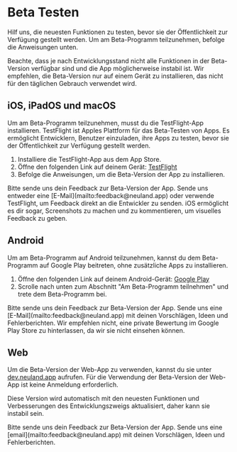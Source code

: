 

# Beta Testen

Hilf uns, die neuesten Funktionen zu testen, bevor sie der Öffentlichkeit zur Verfügung gestellt werden. Um am Beta-Programm teilzunehmen, befolge die Anweisungen unten.

<Callout type="warning">
Beachte, dass je nach Entwicklungsstand nicht alle Funktionen in der Beta-Version verfügbar sind und die App möglicherweise instabil ist. Wir empfehlen, die Beta-Version nur auf einem Gerät zu installieren, das nicht für den täglichen Gebrauch verwendet wird.
</Callout>

## iOS, iPadOS und macOS

Um am Beta-Programm teilzunehmen, musst du die TestFlight-App installieren. TestFlight ist Apples Plattform für das Beta-Testen von Apps. Es ermöglicht Entwicklern, Benutzer einzuladen, ihre Apps zu testen, bevor sie der Öffentlichkeit zur Verfügung gestellt werden.

1. Installiere die TestFlight-App aus dem App Store.
2. Öffne den folgenden Link auf deinem Gerät: [TestFlight](https://testflight.apple.com/join/PABWZys2)
3. Befolge die Anweisungen, um die Beta-Version der App zu installieren.


<Callout type="important">
Bitte sende uns dein Feedback zur Beta-Version der App. Sende uns entweder eine [E-Mail](mailto:feedback@neuland.app) oder verwende TestFlight, um Feedback direkt an die Entwickler zu senden. iOS ermöglicht es dir sogar, Screenshots zu machen und zu kommentieren, um visuelles Feedback zu geben.
</Callout>

## Android

Um am Beta-Programm auf Android teilzunehmen, kannst du dem Beta-Programm auf Google Play beitreten, ohne zusätzliche Apps zu installieren.

1. Öffne den folgenden Link auf deinem Android-Gerät: [Google Play](https://play.google.com/store/apps/details?id=app.neuland)
2. Scrolle nach unten zum Abschnitt "Am Beta-Programm teilnehmen" und trete dem Beta-Programm bei.

<Callout type="important">
Bitte sende uns dein Feedback zur Beta-Version der App. Sende uns eine [E-Mail](mailto:feedback@neuland.app) mit deinen Vorschlägen, Ideen und Fehlerberichten.
Wir empfehlen nicht, eine private Bewertung im Google Play Store zu hinterlassen, da wir sie nicht einsehen können.
</Callout>

## Web

Um die Beta-Version der Web-App zu verwenden, kannst du sie unter [dev.neuland.app](https://dev.neuland.app) aufrufen.
Für die Verwendung der Beta-Version der Web-App ist keine Anmeldung erforderlich.

Diese Version wird automatisch mit den neuesten Funktionen und Verbesserungen des Entwicklungszweigs aktualisiert, daher kann sie instabil sein.

<Callout type="important">
Bitte sende uns dein Feedback zur Beta-Version der App. Sende uns eine [email](mailto:feedback@neuland.app) mit deinen Vorschlägen, Ideen und Fehlerberichten.
</Callout>
